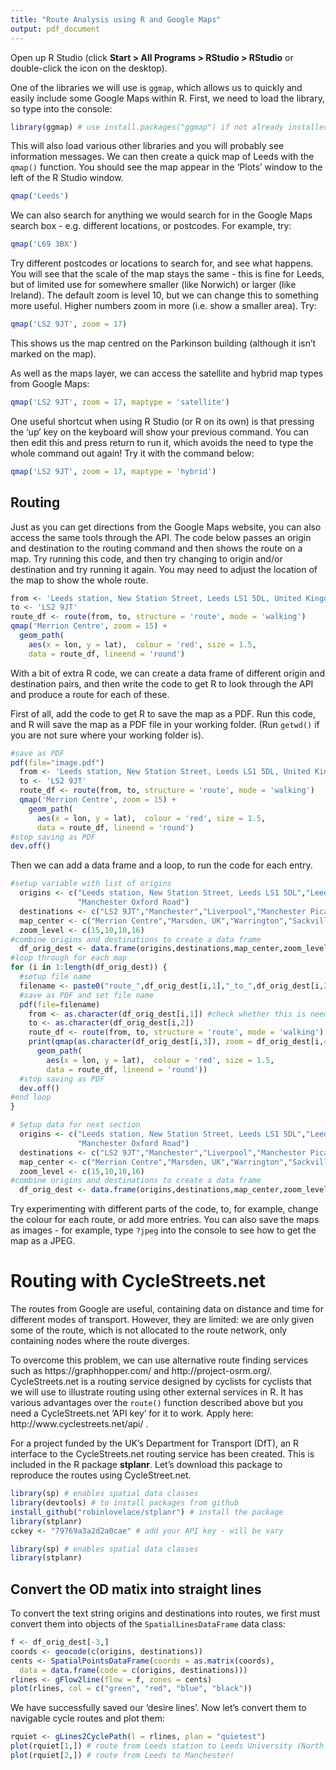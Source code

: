 ```yaml
---
title: "Route Analysis using R and Google Maps"
output: pdf_document
---
```


Open up R Studio (click **Start > All Programs > RStudio > RStudio** or double-click the icon on the desktop). 

One of the libraries we will use is `ggmap`, which allows us to quickly and easily include some Google Maps within R. First, we need to load the library, so type into the console:

```r
library(ggmap) # use install.packages("ggmap") if not already installed
```

This will also load various other libraries and you will probably see information messages. We can then create a quick map of Leeds with the `qmap()` function. You should see the map appear in the 'Plots' window to the left of the R Studio window. 

```r
qmap('Leeds')
```

We can also search for anything we would search for in the Google Maps search box - e.g. different locations, or postcodes. For example, try: 

```r
qmap('L69 3BX')
```

Try different postcodes or locations to search for, and see what happens. You will see that the scale of the map stays the same - this is fine for Leeds, but of limited use for somewhere smaller (like Norwich) or larger (like Ireland). The default zoom is level 10, but we can change this to something more useful. Higher numbers zoom in more (i.e. show a smaller area). Try:

```r
qmap('LS2 9JT', zoom = 17)
```

This shows us the map centred on the Parkinson building (although it isn't marked on the map). 

As well as the maps layer, we can access the satellite and hybrid map types from Google Maps:

```r
qmap('LS2 9JT', zoom = 17, maptype = 'satellite')
```

One useful shortcut when using R Studio (or R on its own) is that pressing the 'up' key on the keyboard will show your previous command. You can then edit this and press return to run it, which avoids the need to type the whole command out again! Try it with the command below:

```r
qmap('LS2 9JT', zoom = 17, maptype = 'hybrid')
```


## Routing

Just as you can get directions from the Google Maps website, you can also access the same tools through the API. The code below passes an origin and destination to the routing command and then shows the route on a map. Try running this code, and then try changing to origin and/or destination and try running it again. You may need to adjust the location of the map to show the whole route. 

```r
from <- 'Leeds station, New Station Street, Leeds LS1 5DL, United Kingdom'
to <- 'LS2 9JT'
route_df <- route(from, to, structure = 'route', mode = 'walking')
qmap('Merrion Centre', zoom = 15) +
  geom_path(
    aes(x = lon, y = lat),  colour = 'red', size = 1.5,
    data = route_df, lineend = 'round')
```

With a bit of extra R code, we can create a data frame of different origin and destination pairs, and then write the code to get R to look through the API and produce a route for each of these. 

First of all, add the code to get R to save the map as a PDF. Run this code, and R will save the map as a PDF file in your working folder. (Run `getwd()` if you are not sure where your working folder is).


```r
#save as PDF
pdf(file="image.pdf")
  from <- 'Leeds station, New Station Street, Leeds LS1 5DL, United Kingdom'
  to <- 'LS2 9JT'
  route_df <- route(from, to, structure = 'route', mode = 'walking')
  qmap('Merrion Centre', zoom = 15) +
    geom_path(
      aes(x = lon, y = lat),  colour = 'red', size = 1.5,
      data = route_df, lineend = 'round')
#stop saving as PDF
dev.off()
```

Then we can add a data frame and a loop, to run the code for each entry.

```r
#setup variable with list of origins
  origins <- c("Leeds station, New Station Street, Leeds LS1 5DL","Leeds","Manchester",
               "Manchester Oxford Road")
  destinations <- c("LS2 9JT","Manchester","Liverpool","Manchester Picadilly")
  map_center <- c("Merrion Centre","Marsden, UK","Warrington","Sackville St, Manchester")
  zoom_level <- c(15,10,10,16)
#combine origins and destinations to create a data frame
  df_orig_dest <- data.frame(origins,destinations,map_center,zoom_level)
#loop through for each map
for (i in 1:length(df_orig_dest)) {
  #setup file name
  filename <- paste0("route_",df_orig_dest[i,1],"_to_",df_orig_dest[i,2],".pdf") 
  #save as PDF and set file name
  pdf(file=filename)
    from <- as.character(df_orig_dest[i,1]) #check whether this is needed
    to <- as.character(df_orig_dest[i,2])
    route_df <- route(from, to, structure = 'route', mode = 'walking')
    print(qmap(as.character(df_orig_dest[i,3]), zoom = df_orig_dest[i,4]) +
      geom_path(
        aes(x = lon, y = lat),  colour = 'red', size = 1.5,
        data = route_df, lineend = 'round'))
  #stop saving as PDF
  dev.off()
#end loop
}
```

```r
# Setup data for next section
  origins <- c("Leeds station, New Station Street, Leeds LS1 5DL","Leeds","Manchester",
               "Manchester Oxford Road")
  destinations <- c("LS2 9JT","Manchester","Liverpool","Manchester Picadilly")
  map_center <- c("Merrion Centre","Marsden, UK","Warrington","Sackville St, Manchester")
  zoom_level <- c(15,10,10,16)
#combine origins and destinations to create a data frame
  df_orig_dest <- data.frame(origins,destinations,map_center,zoom_level)
```


Try experimenting with different parts of the code, to, for example, change the colour for each route, or add more entries. You can also save the maps as images - for example, type `?jpeg` into the console to see how to get the map as a JPEG. 

# Routing with CycleStreets.net

The routes from Google are useful, containing data on distance and time for
different modes of transport. However, they are limited: we are only given
some of the route, which is not allocated to the route network, only containing
nodes where the route diverges.

To overcome this problem, we can use alternative route finding services such as
https://graphhopper.com/ and http://project-osrm.org/. CycleStreets.net is a
routing service designed by cyclists for cyclists that we will use to illustrate
routing using other external services in R. It has various advantages over the
`route()` function described above but you need a CycleStreets.net 'API key'
for it to work. Apply here: http://www.cyclestreets.net/api/ .

For a project funded by
the UK's Department for Transport (DfT), an R interface to the CycleStreets.net
routing service has been created. This is included in the R package
**stplanr**. Let's download this package to reproduce the routes using CycleStreet.net.

```r
library(sp) # enables spatial data classes
library(devtools) # to install packages from github
install_github("robinlovelace/stplanr") # install the package
library(stplanr)
cckey <- "79769a3a2d2a0cae" # add your API key - will be vary
```

```r
library(sp) # enables spatial data classes
library(stplanr)
```

## Convert the OD matix into straight lines

To convert the text string origins and destinations into routes, we first
must convert them into objects of the `SpatialLinesDataFrame` data class:

```r
f <- df_orig_dest[-3,]
coords <- geocode(c(origins, destinations))
cents <- SpatialPointsDataFrame(coords = as.matrix(coords),
  data = data.frame(code = c(origins, destinations)))
rlines <- gFlow2line(flow = f, zones = cents)
plot(rlines, col = c("green", "red", "blue", "black"))
```

We have successfully saved our 'desire lines'. Now let's convert them
to navigable cycle routes and plot them:

```r
rquiet <- gLines2CyclePath(l = rlines, plan = "quietest")
plot(rquiet[1,]) # route from Leeds station to Leeds University (North - South)
plot(rquiet[2,]) # route from Leeds to Manchester!
```

